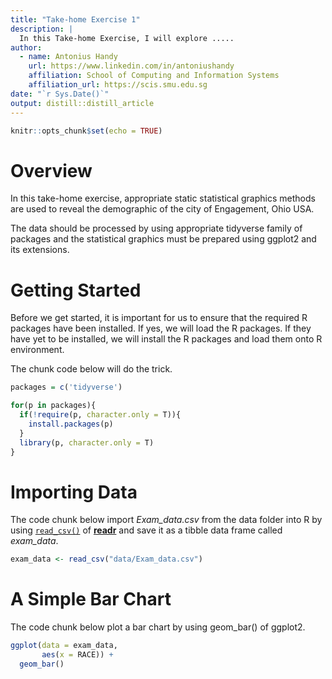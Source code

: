 ```yaml
---
title: "Take-home Exercise 1"
description: |
  In this Take-home Exercise, I will explore .....
author:
  - name: Antonius Handy 
    url: https://www.linkedin.com/in/antoniushandy
    affiliation: School of Computing and Information Systems
    affiliation_url: https://scis.smu.edu.sg
date: "`r Sys.Date()`"
output: distill::distill_article
---
```


```r
knitr::opts_chunk$set(echo = TRUE)
```

# Overview

In this take-home exercise, appropriate static statistical graphics methods are used to reveal the demographic of the city of Engagement, Ohio USA. 

The data should be processed by using appropriate tidyverse family of packages and the statistical graphics must be prepared using ggplot2 and its extensions.

# Getting Started

Before we get started, it is important for us to ensure that the required R packages have been installed. If yes, we will load the R packages. If they have yet to be installed, we will install the R packages and load them onto R environment.

The chunk code below will do the trick.

```r
packages = c('tidyverse')

for(p in packages){
  if(!require(p, character.only = T)){
    install.packages(p)
  }
  library(p, character.only = T)
}
```

# Importing Data

The code chunk below import *Exam_data.csv* from the data folder into R by using [`read_csv()`](https://readr.tidyverse.org/reference/read_delim.html) of [**readr**](https://readr.tidyverse.org/) and save it as a tibble data frame called *exam_data*.

```r
exam_data <- read_csv("data/Exam_data.csv")

```

# A Simple Bar Chart

The code chunk below plot a bar chart by using geom_bar() of ggplot2.

```r
ggplot(data = exam_data,
       aes(x = RACE)) +
  geom_bar()
```



